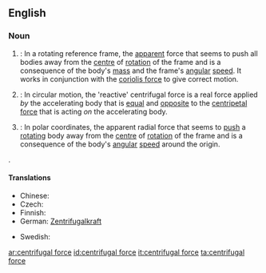 ==English==

{{wikipedia}}
===Noun===
{{en-noun|sg=[[centrifugal]] [[force]]}}
# {{physics}}: In a rotating reference frame, the [[apparent]] force that seems to push all bodies away from the [[centre]] of [[rotation]] of the frame and is a consequence of the body's [[mass]] and the frame's [[angular]] [[speed]]. It works in conjunction with the [[coriolis force]] to give correct motion.
# {{physics}}: In circular motion, the 'reactive' centrifugal force is a real force applied ''by'' the accelerating body that is [[equal]] and [[opposite]] to the [[centripetal force]] that is acting ''on'' the accelerating body.
# {{physics}}: In polar coordinates, the apparent radial force that seems to [[push]] a [[rotating]] body away from the [[centre]] of [[rotation]] of the frame and is a consequence of the body's [[angular]] [[speed]] around the origin.
.
====Translations====
{{trans-top|a force}}
* Chinese: {{t|cmn|離心力|sc=Hani|xs=Mandarin}}
* Czech: {{t-|cs|odstředivá síla|f}}
* Finnish: {{t-|fi|keskipakoisvoima}}
* German: [[Zentrifugalkraft]] {{f}}
{{trans-mid}}
* Swedish: {{t-|sv|centrifugalkraft|c}}
{{trans-bottom}}

[[ar:centrifugal force]]
[[id:centrifugal force]]
[[it:centrifugal force]]
[[ta:centrifugal force]]